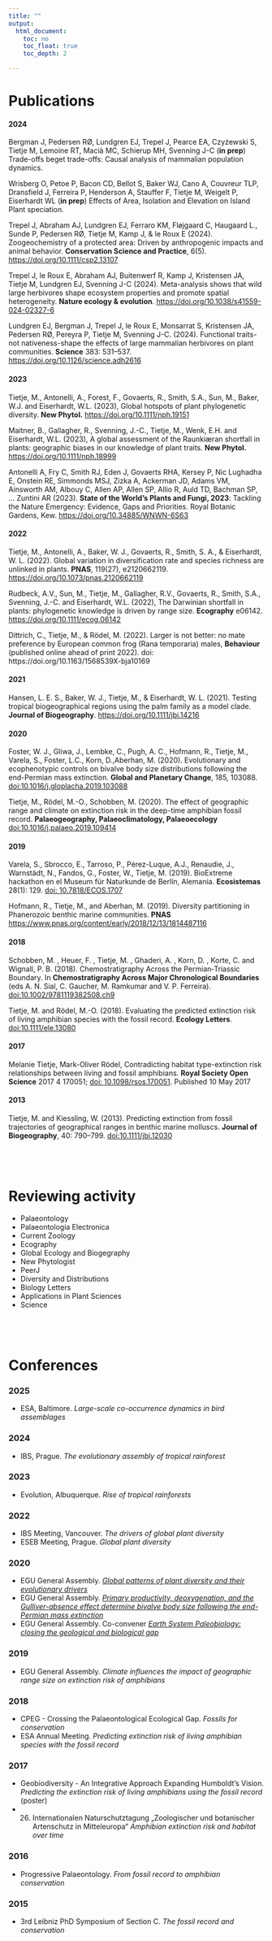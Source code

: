 ```yaml
---
title: ""
output:
  html_document:
    toc: no
    toc_float: true
    toc_depth: 2

---  
```


# Publications

#### 2024
Bergman J, Pedersen RØ, Lundgren EJ, Trepel J, Pearce EA, Czyżewski S, Tietje M, Lemoine RT, Macià MC, Schierup MH, Svenning J-C (**in prep**) Trade-offs beget trade-offs: Causal analysis of mammalian population dynamics. 

Wrisberg O, Petoe P, Bacon CD, Bellot S, Baker WJ, Cano A, Couvreur TLP, Dransfield J, Ferreira P, Henderson A, Stauffer F, Tietje M, Weigelt P, Eiserhardt WL (**in prep**) Effects of Area, Isolation and Elevation on Island Plant speciation. 

Trepel J, Abraham AJ, Lundgren EJ, Ferraro KM, Fløjgaard C, Haugaard L., Sunde P, Pedersen RØ, Tietje M, Kamp J, & le Roux E (2024). Zoogeochemistry of a protected area: Driven by anthropogenic impacts and animal behavior. **Conservation Science and Practice**, 6(5). [https://doi.org/10.1111/csp2.13107](https://doi.org/10.1111/csp2.13107)

Trepel J, le Roux E, Abraham AJ, Buitenwerf R, Kamp J, Kristensen JA, Tietje M, Lundgren EJ, Svenning J-C (2024). Meta-analysis shows that wild large herbivores shape ecosystem properties and promote spatial heterogeneity. **Nature ecology & evolution**. [https://doi.org/10.1038/s41559-024-02327-6](https://doi.org/10.1038/s41559-024-02327-6)

Lundgren EJ, Bergman J, Trepel J, le Roux E, Monsarrat S, Kristensen JA, Pedersen RØ, Pereyra P, Tietje M, Svenning J-C. (2024). Functional traits-not nativeness-shape the effects of large mammalian herbivores on plant communities. **Science** 383: 531–537. [https://doi.org/10.1126/science.adh2616](https://doi.org/10.1126/science.adh2616)


#### 2023
Tietje, M., Antonelli, A., Forest, F., Govaerts, R., Smith, S.A., Sun, M., Baker, W.J. and Eiserhardt, W.L. (2023), Global hotspots of plant phylogenetic diversity. **New Phytol.** [https://doi.org/10.1111/nph.19151](https://doi.org/10.1111/nph.19151)

Maitner, B., Gallagher, R., Svenning, J.-C., Tietje, M., Wenk, E.H. and Eiserhardt, W.L. (2023), A global assessment of the Raunkiæran shortfall in plants: geographic biases in our knowledge of plant traits. **New Phytol.** [https://doi.org/10.1111/nph.18999](https://doi.org/10.1111/nph.18999)

Antonelli A, Fry C, Smith RJ, Eden J, Govaerts RHA, Kersey P, Nic Lughadha E, Onstein RE, Simmonds MSJ, Zizka A, Ackerman JD, Adams VM, Ainsworth AM, Albouy C, Allen AP, Allen SP, Allio R, Auld TD, Bachman SP, ... Zuntini AR (2023). **State of the World's Plants and Fungi, 2023**: Tackling the Nature Emergency: Evidence, Gaps and Priorities. Royal Botanic Gardens, Kew. [https://doi.org/10.34885/WNWN-6S63](https://doi.org/10.34885/WNWN-6S63)

#### 2022
Tietje, M., Antonelli, A., Baker, W. J., Govaerts, R., Smith, S. A., & Eiserhardt, W. L. (2022). Global variation in diversification rate and species richness are unlinked in plants. **PNAS**, 119(27), e2120662119. [https://doi.org/10.1073/pnas.2120662119](https://www.pnas.org/doi/full/10.1073/pnas.2120662119)

Rudbeck, A.V., Sun, M., Tietje, M., Gallagher, R.V., Govaerts, R., Smith, S.A., Svenning, J.-C. and Eiserhardt, W.L. (2022), The Darwinian shortfall in plants: phylogenetic knowledge is driven by range size. **Ecography** e06142. [https://doi.org/10.1111/ecog.06142](https://doi.org/10.1111/ecog.06142)

Dittrich, C., Tietje, M., & Rödel, M. (2022). Larger is not better: no mate preference by European common frog (Rana temporaria) males, **Behaviour** (published online ahead of print 2022). doi: https://doi.org/10.1163/1568539X-bja10169

#### 2021
Hansen, L. E. S., Baker, W. J., Tietje, M., & Eiserhardt, W. L. (2021). Testing tropical biogeographical regions using the palm family as a model clade. **Journal of Biogeography**. [https://doi.org/10.1111/jbi.14216](https://doi.org/10.1111/jbi.14216)

#### 2020
Foster, W. J., Gliwa, J., Lembke, C., Pugh, A. C., Hofmann, R., Tietje, M., Varela, S., Foster, L.C., Korn, D.,Aberhan, M. (2020). Evolutionary and ecophenotypic controls on bivalve body size distributions following the end-Permian mass extinction. **Global and Planetary Change**, 185, 103088. [doi:10.1016/j.gloplacha.2019.103088](https://doi.org/10.1016/j.gloplacha.2019.103088)

Tietje, M., Rödel, M.-O., Schobben, M. (2020). The effect of geographic range and climate on extinction risk in the deep-time amphibian fossil record. **Palaeogeography, Palaeoclimatology, Palaeoecology** [doi:10.1016/j.palaeo.2019.109414](https://doi.org/10.1016/j.palaeo.2019.109414)

#### 2019
Varela, S., Sbrocco, E., Tarroso, P., Pérez-Luque, A.J., Renaudie, J., Warnstädt, N., Fandos, G., Foster, W., Tietje, M. (2019). BioExtreme hackathon en el Museum für Naturkunde de Berlín, Alemania. **Ecosistemas** 28(1): 129. [doi: 10.7818/ECOS.1707](https://www.revistaecosistemas.net/index.php/ecosistemas/article/view/1707)

Hofmann, R., Tietje, M., and Aberhan, M. (2019). Diversity partitioning in Phanerozoic benthic marine communities. **PNAS** [https://www.pnas.org/content/early/2018/12/13/1814487116](https://www.pnas.org/content/early/2018/12/13/1814487116)

#### 2018
Schobben, M. , Heuer, F. , Tietje, M. , Ghaderi, A. , Korn, D. , Korte, C. and Wignall, P. B. (2018). Chemostratigraphy Across the Permian‐Triassic Boundary. In **Chemostratigraphy Across Major Chronological Boundaries** (eds A. N. Sial, C. Gaucher, M. Ramkumar and V. P. Ferreira). [doi:10.1002/9781119382508.ch9](https://doi.org/10.1002/9781119382508.ch9)


Tietje, M. and Rödel, M.-O. (2018). Evaluating the predicted extinction risk of living amphibian species with the fossil record. **Ecology Letters**. [doi:10.1111/ele.13080](https://doi.org/10.1111/ele.13080)

#### 2017
Melanie Tietje, Mark-Oliver Rödel, Contradicting habitat type-extinction risk relationships between living and fossil amphibians. **Royal Society Open Science** 2017 4 170051; [doi: 10.1098/rsos.170051](http://rsos.royalsocietypublishing.org/cgi/content/full/rsos.170051?ijkey=HFAoNHwozz9aFKn&keytype=ref). Published 10 May 2017

#### 2013
Tietje, M. and Kiessling, W. (2013). Predicting extinction from fossil trajectories of geographical ranges in benthic marine molluscs. **Journal of Biogeography**, 40: 790–799. [doi:10.1111/jbi.12030](http://onlinelibrary.wiley.com/doi/10.1111/jbi.12030/abstract)

<br>
---------



# Reviewing activity

* Palaeontology
* Palaeontologia Electronica
* Current Zoology 
* Ecography
* Global Ecology and Biogegraphy
* New Phytologist
* PeerJ
* Diversity and Distributions
* Biology Letters
* Applications in Plant Sciences
* Science


<br>
---------
# Conferences

### 2025
* ESA, Baltimore. *Large-scale co-occurrence dynamics in bird assemblages*

### 2024
* IBS, Prague. *The evolutionary assembly of tropical rainforest*


### 2023
* Evolution, Albuquerque. *Rise of tropical rainforests*


### 2022
* IBS Meeting, Vancouver. *The drivers of global plant diversity*
* ESEB Meeting, Prague. *Global plant diversity*


### 2020
* EGU General Assembly. [*Global patterns of plant diversity and their evolutionary drivers*](https://doi.org/10.5194/egusphere-egu2020-9733)
* EGU General Assembly. [*Primary productivity, deoxygenation, and the Gulliver-absence effect determine bivalve body size following the end-Permian mass extinction*](https://doi.org/10.5194/egusphere-egu2020-10213)
* EGU General Assembly. Co-convener [*Earth System Paleobiology: closing the geological and biological gap*](https://meetingorganizer.copernicus.org/EGU2020/session/36479)


### 2019
* EGU General Assembly. *Climate influences the impact of geographic range size on extinction risk of amphibians*

### 2018
* CPEG - Crossing the Palaeontological Ecological Gap. *Fossils for conservation*
* ESA Annual Meeting. *Predicting extinction risk of living amphibian species with the fossil record*

### 2017
* Geobiodiversity - An Integrative Approach Expanding Humboldt's Vision. *Predicting the extinction risk of living amphibians using the fossil record* (poster)
* 26. Internationalen Naturschutztagung „Zoologischer und botanischer Artenschutz in Mitteleuropa“ *Amphibian extinction risk and habitat over time*

### 2016
* Progressive Palaeontology. *From fossil record to amphibian conservation*

### 2015
* 3rd Leibniz PhD Symposium of Section C. *The fossil record and conservation*


